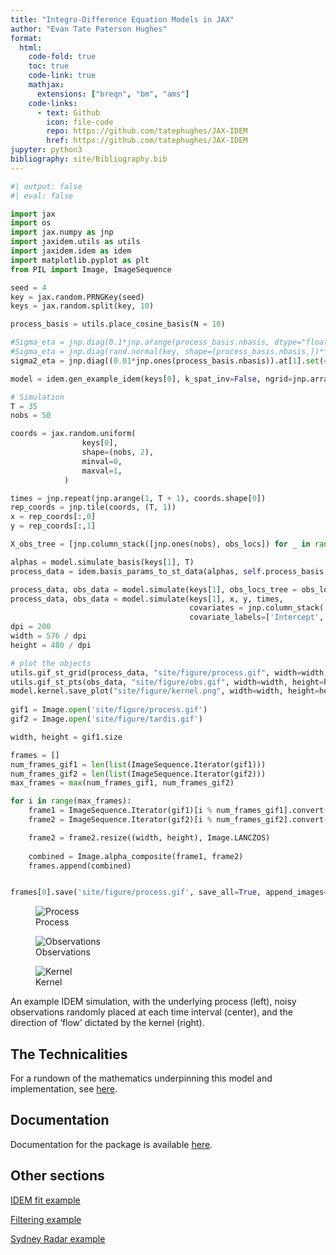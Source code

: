 ```yaml
---
title: "Integro-Difference Equation Models in JAX"
author: "Evan Tate Paterson Hughes"
format:
  html:
    code-fold: true
    toc: true
    code-link: true
    mathjax: 
      extensions: ["breqn", "bm", "ams"]
    code-links:
      - text: Github
        icon: file-code
        repo: https://github.com/tatephughes/JAX-IDEM
        href: https://github.com/tatephughes/JAX-IDEM
jupyter: python3
bibliography: site/Bibliography.bib
---
```


```python
#| output: false
#| eval: false

import jax
import os
import jax.numpy as jnp
import jaxidem.utils as utils
import jaxidem.idem as idem
import matplotlib.pyplot as plt
from PIL import Image, ImageSequence

seed = 4
key = jax.random.PRNGKey(seed)
keys = jax.random.split(key, 10)

process_basis = utils.place_cosine_basis(N = 10)

#Sigma_eta = jnp.diag(0.1*jnp.arange(process_basis.nbasis, dtype="float32"))
#Sigma_eta = jnp.diag(rand.normal(key, shape=(process_basis.nbasis,))**2)
sigma2_eta = jnp.diag((0.01*jnp.ones(process_basis.nbasis)).at[1].set(40.0).at[30].set(80.0).at[31].set(60.0))

model = idem.gen_example_idem(keys[0], k_spat_inv=False, ngrid=jnp.array([40, 40]), process_basis = process_basis, sigma2_eta = sigma2_eta)

# Simulation
T = 35
nobs = 50

coords = jax.random.uniform(
                keys[0],
                shape=(nobs, 2),
                minval=0,
                maxval=1,
            )

times = jnp.repeat(jnp.arange(1, T + 1), coords.shape[0])
rep_coords = jnp.tile(coords, (T, 1))
x = rep_coords[:,0]
y = rep_coords[:,1]

X_obs_tree = [jnp.column_stack([jnp.ones(nobs), obs_locs]) for _ in range(T)]

alphas = model.simulate_basis(keys[1], T)
process_data = idem.basis_params_to_st_data(alphas, self.process_basis, self.process_grid)

process_data, obs_data = model.simulate(keys[1], obs_locs_tree = obs_locs_tree, X_obs_tree = X_obs_tree)
process_data, obs_data = model.simulate(keys[1], x, y, times,
                                        covariates = jnp.column_stack([x,y]),
                                        covariate_labels=['Intercept', 'x', 'y'])
dpi = 200
width = 576 / dpi
height = 480 / dpi

# plot the objects
utils.gif_st_grid(process_data, "site/figure/process.gif", width=width, height=height)
utils.gif_st_pts(obs_data, "site/figure/obs.gif", width=width, height=height)
model.kernel.save_plot("site/figure/kernel.png", width=width, height=height)
 
gif1 = Image.open('site/figure/process.gif')
gif2 = Image.open('site/figure/tardis.gif')

width, height = gif1.size

frames = []
num_frames_gif1 = len(list(ImageSequence.Iterator(gif1)))
num_frames_gif2 = len(list(ImageSequence.Iterator(gif2)))
max_frames = max(num_frames_gif1, num_frames_gif2)

for i in range(max_frames):
    frame1 = ImageSequence.Iterator(gif1)[i % num_frames_gif1].convert("RGBA")
    frame2 = ImageSequence.Iterator(gif2)[i % num_frames_gif2].convert("RGBA")

    frame2 = frame2.resize((width, height), Image.LANCZOS)
    
    combined = Image.alpha_composite(frame1, frame2)
    frames.append(combined)


frames[0].save('site/figure/process.gif', save_all=True, append_images=frames[1:], duration=gif1.info['duration'], loop=0)

```


::: {#fig-example layout-ncol=3}

![Process](site/figure/process.gif)

![Observations](site/figure/obs.gif)

![Kernel](site/figure/kernel.png)

An example IDEM simulation, with the underlying process (left), noisy observations randomly placed at each time interval (center), and the direction of 'flow' dictated by the kernel (right).

:::

## The Technicalities

For a rundown of the mathematics underpinning this model and implementation, see [here](site/mathematics.html).

## Documentation

Documentation for the package is available [here](reference/index.html).

## Other sections

[IDEM fit example](site/fit_example.html)

[Filtering example](site/filtering_and_smoothing.html)

[Sydney Radar example](site/Sydney_Radar.html)

